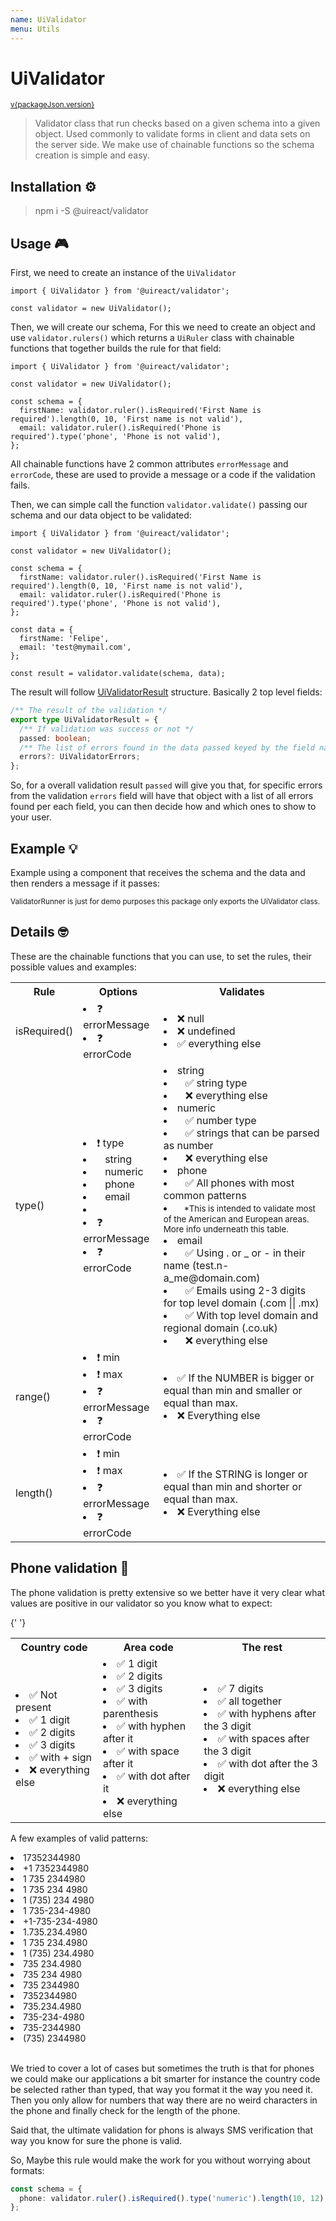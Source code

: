 ```yaml
---
name: UiValidator
menu: Utils
---
```






# UiValidator

<sup>
  <a href="https://github.com/inavac182/ui-react/blob/main/packages/validator/" target="_blank">
    v{packageJson.version}
  </a>
</sup>

> Validator class that run checks based on a given schema into a given object. Used commonly to validate forms in client and data sets on the server side.
> We make use of chainable functions so the schema creation is simple and easy.

## Installation ⚙️

> npm i -S @uireact/validator

## Usage 🎮

First, we need to create an instance of the `UiValidator`

```tsx
import { UiValidator } from '@uireact/validator';

const validator = new UiValidator();
```

Then, we will create our schema, For this we need to create an object and use `validator.rulers()` which returns a `UiRuler` class
with chainable functions that together builds the rule for that field:

```tsx
import { UiValidator } from '@uireact/validator';

const validator = new UiValidator();

const schema = {
  firstName: validator.ruler().isRequired('First Name is required').length(0, 10, 'First name is not valid'),
  email: validator.ruler().isRequired('Phone is required').type('phone', 'Phone is not valid'),
};
```

All chainable functions have 2 common attributes `errorMessage` and `errorCode`, these are used to provide a message or a code if the validation fails.

Then, we can simple call the function `validator.validate()` passing our schema and our data object to be validated:

```tsx
import { UiValidator } from '@uireact/validator';

const validator = new UiValidator();

const schema = {
  firstName: validator.ruler().isRequired('First Name is required').length(0, 10, 'First name is not valid'),
  email: validator.ruler().isRequired('Phone is required').type('phone', 'Phone is not valid'),
};

const data = {
  firstName: 'Felipe',
  email: 'test@mymail.com',
};

const result = validator.validate(schema, data);
```

The result will follow [UiValidatorResult](https://github.com/inavac182/uireact/blob/main/packages/validator/src/types/validator-result.ts#L16) structure. Basically 2 top level fields:

```ts
/** The result of the validation */
export type UiValidatorResult = {
  /** If validation was success or not */
  passed: boolean;
  /** The list of errors found in the data passed keyed by the field name */
  errors?: UiValidatorErrors;
};
```

So, for a overall validation result `passed` will give you that, for specific errors from the validation `errors` field will have that object with a list of all errors found per each field,
you can then decide how and which ones to show to your user.


## Example 💡

Example using a component that receives the schema and the data and then renders a message if it passes:

<Playground>
  <ValidatorRunner
    schema={{
      age: validator
        .ruler()
        .isRequired('The age is required')
        .range(25, 35, 'This only works for ppl from 25 to 35 years old'),
      firstName: validator.ruler().isRequired('First Name is required').length(0, 10, 'First name is not valid'),
      email: validator.ruler().isRequired('Email is required').type('email', 'Email is not valid'),
    }}
    data={{ age: 29, firstName: 'Felipe', email: 'text@mymail.com' }}
  />
</Playground>

<small>ValidatorRunner is just for demo purposes this package only exports the UiValidator class.</small>

## Details 🤓

These are the chainable functions that you can use, to set the rules, their possible values and examples:

<table>
  <tr>
    <th>Rule</th>
    <th>Options</th>
    <th>Validates</th>
  </tr>
  <tr>
    <td>isRequired()</td>
    <td>
      <UiList>
        <li> ❓ errorMessage</li>
        <li> ❓ errorCode </li>
      </UiList>
    </td>
    <td>
      <UiList>
        <li>❌ null</li>
        <li>❌ undefined</li>
        <li>✅ everything else</li>
      </UiList>
    </td>
  </tr>
  <tr>
    <td>type()</td>
    <td>
      <UiList>
        <li>
          ❗️ type
          <UiList>
            <li>&nbsp;&nbsp; string</li>
            <li>&nbsp;&nbsp; numeric</li>
            <li>&nbsp;&nbsp; phone</li>
            <li>&nbsp;&nbsp; email</li>
          </UiList>
        </li>
        <li></li>
        <li> ❓ errorMessage</li>
        <li> ❓ errorCode </li>
      </UiList>
    </td>
    <td>
      <UiList>
        <li>
          string
          <UiList>
            <li>&nbsp;&nbsp; ✅ string type</li>
            <li>&nbsp;&nbsp; ❌ everything else</li>
          </UiList>
        </li>
        <li>
          numeric
          <UiList>
            <li>&nbsp;&nbsp; ✅ number type</li>
            <li>&nbsp;&nbsp; ✅ strings that can be parsed as number</li>
            <li>&nbsp;&nbsp; ❌ everything else</li>
          </UiList>
        </li>
        <li>
          phone
          <UiList>
            <li>&nbsp;&nbsp; ✅ All phones with most common patterns</li>
            <li>
              <small>
                &nbsp;&nbsp; *This is intended to validate most of the American and European areas. More info underneath
                this table.
              </small>
            </li>
          </UiList>
        </li>
        <li>
          email
          <UiList>
            <li>&nbsp;&nbsp; ✅ Using . or _ or - in their name (test.n-a_me@domain.com)</li>
            <li>&nbsp;&nbsp; ✅ Emails using 2-3 digits for top level domain (.com || .mx)</li>
            <li>&nbsp;&nbsp; ✅ With top level domain and regional domain (.co.uk)</li>
            <li>&nbsp;&nbsp; ❌ everything else</li>
          </UiList>
        </li>
      </UiList>
    </td>
  </tr>
  <tr>
    <td>range()</td>
    <td>
      <UiList>
        <li> ❗️ min</li>
        <li> ❗️ max</li>
        <li> ❓ errorMessage</li>
        <li> ❓ errorCode </li>
      </UiList>
    </td>
    <td>
      <UiList>
        <li>✅ If the NUMBER is bigger or equal than min and smaller or equal than max.</li>
        <li>❌ Everything else</li>
      </UiList>
    </td>
  </tr>
  <tr>
    <td>length()</td>
    <td>
      <UiList>
        <li> ❗️ min</li>
        <li> ❗️ max</li>
        <li> ❓ errorMessage</li>
        <li> ❓ errorCode </li>
      </UiList>
    </td>
    <td>
      <UiList>
        <li>✅ If the STRING is longer or equal than min and shorter or equal than max.</li>
        <li>❌ Everything else</li>
      </UiList>
    </td>
  </tr>
</table>

## Phone validation 📱

The phone validation is pretty extensive so we better have it very clear what values are positive in our validator so you know what to expect:

{' '}
<table>
  <tr>
    <th>Country code</th>
    <th>Area code</th>
    <th>The rest</th>
  </tr>
  <tr>
    <td>
      <UiList>
        <li>✅ Not present</li>
        <li>✅ 1 digit</li>
        <li>✅ 2 digits</li>
        <li>✅ 3 digits</li>
        <li>✅ with + sign</li>
        <li>❌ everything else</li>
      </UiList>
    </td>
    <td>
      <UiList>
        <li>✅ 1 digit </li>
        <li>✅ 2 digits</li>
        <li>✅ 3 digits</li>
        <li>✅ with parenthesis</li>
        <li>✅ with hyphen after it</li>
        <li>✅ with space after it</li>
        <li>✅ with dot after it</li>
        <li>❌ everything else</li>
      </UiList>
    </td>
    <td>
      <UiList>
        <li>✅ 7 digits </li>
        <li>✅ all together</li>
        <li>✅ with hyphens after the 3 digit</li>
        <li>✅ with spaces after the 3 digit</li>
        <li>✅ with dot after the 3 digit</li>
        <li>❌ everything else</li>
      </UiList>
    </td>
  </tr>
</table>

A few examples of valid patterns:

<UiCard>
  <UiFlexGrid justifyContent="space-between">
    <UiList>
      <li>17352344980</li>
      <li>+1 7352344980</li>
      <li>1 735 2344980</li>
      <li>1 735 234 4980</li>
      <li>1 (735) 234 4980</li>
      <li>1 735-234-4980</li>
    </UiList>
    <UiList>
      <li>+1-735-234-4980</li>
      <li>1.735.234.4980</li>
      <li>1 735 234.4980</li>
      <li>1 (735) 234.4980</li>
      <li>735 234.4980</li>
      <li>735 234 4980</li>
    </UiList>
    <UiList>
      <li>735 2344980</li>
      <li>7352344980</li>
      <li>735.234.4980</li>
      <li>735-234-4980</li>
      <li>735-2344980</li>
      <li>(735) 2344980</li>
    </UiList>
  </UiFlexGrid>
</UiCard>

<br />

We tried to cover a lot of cases but sometimes the truth is that for phones we could make our applications a bit smarter
for instance the country code be selected rather than typed, that way you format it the way you need it. Then you only allow for numbers
that way there are no weird characters in the phone and finally check for the length of the phone.

Said that, the ultimate validation for phons is always SMS verification that way you know for sure the phone is valid.

So, Maybe this rule would make the work for you without worrying about formats:

```ts
const schema = {
  phone: validator.ruler().isRequired().type('numeric').length(10, 12),
};
```
